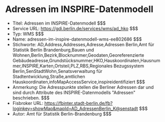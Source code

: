 # Adressen im INSPIRE-Datenmodell
- Titel: Adressen im INSPIRE-Datenmodell $$$
- Service URL: https://gdi.berlin.de/services/wms/ad_hko $$$
- Typ: WMS $$$
- Name: adressen-im-inspire-datenmodell-wms-ee802686 $$$
- Stichworte: AD,Address,Addresses,Adresse,Adressen Berlin,Amt für Statistik Berlin Brandenburg,Bauen und Wohnen,Berlin,Bezirk,Blocknummer,Geodaten,Georeferenzierte Gebäudeadresse,Grundstücksnummer,HKO,Hauskoordinaten,Hausnummer,INSPIRE,Karten,Ortsteil,PLZ,RBS,Regionales Bezugssystem Berlin,SenStadtWohn,Senatsverwaltung für Stadtentwicklung,Straße,amtlichen Hauskoordinaten,infoMapAccessService,inspireidentifiziert $$$
- Anmerkung: Die Adresspunkte stellen die Berliner Adressen dar und sind durch Attribute des INSPIRE-Datenmodells "Adressen" beschrieben. $$$
- Fisbroker URL: https://fbinter.stadt-berlin.de/fb?loginkey=showMap&mapId=AD_AdressenBerlin_K@senstadt $$$
- Autor: Amt für Statistik Berlin-Brandenburg $$$

